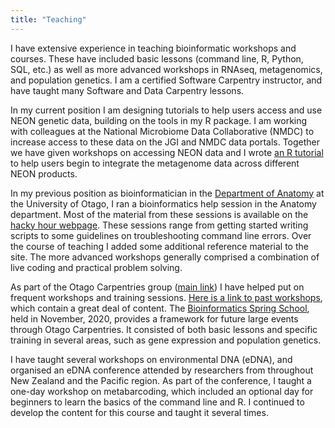```yaml
---
title: "Teaching"
---
```


I have extensive experience in teaching bioinformatic workshops and courses. These have included basic lessons (command line, R, Python, SQL, etc.) as well as more advanced workshops in RNAseq, metagenomics, and population genetics. I am a certified Software Carpentry instructor, and have taught many Software and Data Carpentry lessons.

In my current position I am designing tutorials to help users access and use NEON genetic data, building on the tools in my R package. I am working with colleagues at the National Microbiome Data Collaborative (NMDC) to increase access to these data on the JGI and NMDC data portals. Together we have given workshops on accessing NEON data and I wrote [an R tutorial](https://www.neonscience.org/resources/learning-hub/tutorials/neon-data-metagenomics) to help users begin to integrate the metagenome data across different NEON products.

In my previous position as bioinformatician in the [Department of Anatomy](http://www.otago.ac.nz/anatomy/index.html) at the University of Otago, I ran a bioinformatics help session in the Anatomy department. Most of the material from these sessions is available on the [hacky hour webpage](https://otagomohio.github.io/hacky2021/). These sessions range from getting started writing scripts to some guidelines on troubleshooting command line errors. Over the course of teaching I added some additional reference material to the site. The more advanced workshops generally comprised a combination of live coding and practical problem solving. 

As part of the Otago Carpentries group ([main link](https://otagocarpentries.github.io/)) I have helped put on frequent workshops and training sessions. [Here is a link to past workshops](https://otagocarpentries.github.io/past), which contain a great deal of content. The [Bioinformatics Spring School](https://otagocarpentries.github.io/bioinformatics-spring-school-2020/), held in November, 2020, provides a framework for future large events through Otago Carpentries. It consisted of both basic lessons and specific training in several areas, such as gene expression and population genetics.

I have taught several workshops on environmental DNA (eDNA), and organised an eDNA conference attended by researchers from throughout New Zealand and the Pacific region. As part of the conference, I taught a one-day workshop on metabarcoding, which included an optional day for beginners to learn the basics of the command line and R. I continued to develop the content for this course and taught it several times.


